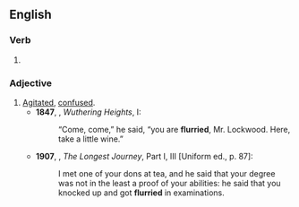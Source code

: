 ==English==

===Verb===
{{head|en|verb form}}

# {{en-past of|flurry}}

===Adjective===
{{en-adj}}

# [[agitated|Agitated]], [[confused]].
#*'''1847''', {{w|Emily Brontë}}, ''Wuthering Heights'', I:
#*:“Come, come,” he said, “you are '''flurried''', Mr. Lockwood. Here, take a little wine.”
#*'''1907''', {{w|E.M. Forster}}, ''The Longest Journey'', Part I, III [Uniform ed., p. 87]:
#*: I met one of your dons at tea, and he said that your degree was not in the least a proof of your abilities: he said that you knocked up and got '''flurried''' in examinations.